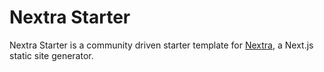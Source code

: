 # Nextra Starter

Nextra Starter is a community driven starter template for [Nextra](https://nextra.site/), a Next.js static site generator.
